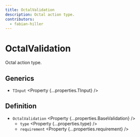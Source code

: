 ```yaml
---
title: OctalValidation
description: Octal action type.
contributors:
  - fabian-hiller
---
```



# OctalValidation

Octal action type.

## Generics

- `TInput` <Property {...properties.TInput} />

## Definition

- `OctalValidation` <Property {...properties.BaseValidation} />
  - `type` <Property {...properties.type} />
  - `requirement` <Property {...properties.requirement} />
